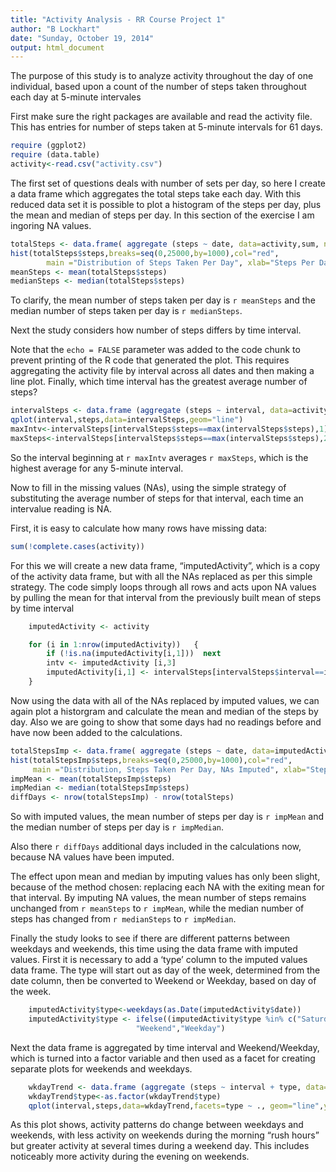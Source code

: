 ```yaml
---
title: "Activity Analysis - RR Course Project 1"
author: "B Lockhart"
date: "Sunday, October 19, 2014"
output: html_document
---
```


The purpose of this study is to analyze activity throughout the day of one individual, based upon a count of the number of steps taken throughout each day at 5-minute intervales

First make sure the right packages are available and read the activity file.  This has entries for number of steps taken at 5-minute intervals for 61 days.

```r
require (ggplot2)
require (data.table)
activity<-read.csv("activity.csv")
```

The first set of questions deals with number of sets per day, so here I create a data frame which aggregates the total steps take each day.  With this reduced data set it is possible to plot a histogram of the steps per day, plus the mean and median of steps per day.  In this section of the exercise I am ingoring NA values.

```r
totalSteps <- data.frame( aggregate (steps ~ date, data=activity,sum, na.rm=T))
hist(totalSteps$steps,breaks=seq(0,25000,by=1000),col="red",
        main ="Distribution of Steps Taken Per Day", xlab="Steps Per Day, NAs ignored")
meanSteps <- mean(totalSteps$steps)
medianSteps <- median(totalSteps$steps)
```

To clarify, the mean number of steps taken per day is `r meanSteps` and the median number of steps taken per day is `r medianSteps`.

Next the study considers how number of steps differs by time interval.

Note that the `echo = FALSE` parameter was added to the code chunk to prevent printing of the R code that generated the plot.  This requires aggregating the activity file by interval across all dates and then making a line plot.  Finally, which time interval has the greatest average number of steps?

```r
intervalSteps <- data.frame (aggregate (steps ~ interval, data=activity, mean, na.rm=T))
qplot(interval,steps,data=intervalSteps,geom="line")
maxIntv<-intervalSteps[intervalSteps$steps==max(intervalSteps$steps),1]
maxSteps<-intervalSteps[intervalSteps$steps==max(intervalSteps$steps),2]
```

So the interval beginning at `r maxIntv` averages `r maxSteps`, which is the highest average for any 5-minute interval.

Now to fill in the missing values (NAs), using the simple strategy of substituting the average number of steps for that interval, each time an intervalue reading is NA.  

First, it is easy to calculate how many rows have missing data:

```r
sum(!complete.cases(activity))
```

For this we will create a new data frame, "imputedActivity", which is a copy of the activity data frame, but with all the NAs replaced as per this simple strategy.  The code simply loops through all rows and acts upon NA values by pulling the mean for that interval from the previously built mean of steps by time interval

```r
    imputedActivity <- activity

    for (i in 1:nrow(imputedActivity))   {
        if (!is.na(imputedActivity[i,1]))  next
        intv <- imputedActivity [i,3]
        imputedActivity[i,1] <- intervalSteps[intervalSteps$interval==intv,2]
    }
```

Now using the data with all of the NAs replaced by imputed values, we can again plot a historgram and calculate the mean and median of the steps by day.  Also we are going to show that some days had no readings before and have now been added to the calculations.

```r
totalStepsImp <- data.frame( aggregate (steps ~ date, data=imputedActivity,sum, na.rm=T))
hist(totalStepsImp$steps,breaks=seq(0,25000,by=1000),col="red",
     main ="Distribution, Steps Taken Per Day, NAs Imputed", xlab="Steps Per Day")
impMean <- mean(totalStepsImp$steps)
impMedian <- median(totalStepsImp$steps)
diffDays <- nrow(totalStepsImp) - nrow(totalSteps)
```

So with imputed values, the mean number of steps per day is `r impMean` and the median number of steps per day is `r impMedian`.

Also there `r diffDays` additional days included in the calculations now, because NA values have been imputed.

The effect upon mean and median by imputing values has only been slight, because of the method chosen:  replacing each NA with the exiting mean for that interval.  By imputing NA values, the mean number of steps remains unchanged from `r meanSteps` to `r impMean`, while the median number of steps has changed from `r medianSteps` to `r impMedian`.

Finally the study looks to see if there are different patterns between weekdays and weekends, this time using the data frame with imputed values.  First it is necessary to add a 'type' column to the imputed values data frame.  The type will start out as day of the week, determined from the date column, then be converted to Weekend or Weekday, based on day of the week.

```r
    imputedActivity$type<-weekdays(as.Date(imputedActivity$date))
    imputedActivity$type <- ifelse((imputedActivity$type %in% c("Saturday","Sunday")),
                            "Weekend","Weekday")
```

Next the data frame is aggregated by time interval and Weekend/Weekday, which is turned into a factor variable and then used as a facet for creating separate plots for weekends and weekdays.

```r
    wkdayTrend <- data.frame (aggregate (steps ~ interval + type, data=imputedActivity,FUN=mean))
    wkdayTrend$type<-as.factor(wkdayTrend$type)
    qplot(interval,steps,data=wkdayTrend,facets=type ~ ., geom="line",ylab="Average Steps Taken")
```

As this plot shows, activity patterns do change between weekdays and weekends, with less activity on weekends during the morning "rush hours" but greater activity at several times during a weekend day.  This includes noticeably more activity during the evening on weekends.
